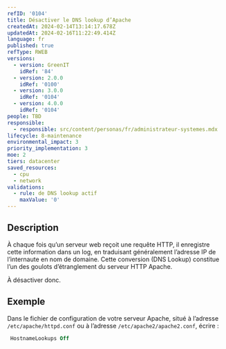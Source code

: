 ```yaml
---
refID: '0104'
title: Désactiver le DNS lookup d’Apache
createdAt: 2024-02-14T13:14:17.678Z
updatedAt: 2024-02-16T11:22:49.414Z
language: fr
published: true
refType: RWEB
versions:
  - version: GreenIT
    idRef: '84'
  - version: 2.0.0
    idRef: '0100'
  - version: 3.0.0
    idRef: '0104'
  - version: 4.0.0
    idRef: '0104'
people: TBD
responsible:
  - responsible: src/content/personas/fr/administrateur-systemes.mdx
lifecycle: 8-maintenance
environmental_impact: 3
priority_implementation: 3
moe: 2
tiers: datacenter
saved_resources:
  - cpu
  - network
validations:
  - rule: de DNS lookup actif
    maxValue: '0'
---
```


## Description

À chaque fois qu’un serveur web reçoit une requête HTTP, il enregistre cette information dans un log, en traduisant généralement l’adresse IP de l’internaute en nom de domaine. Cette conversion (DNS Lookup) constitue l’un des goulots d’étranglement du serveur HTTP Apache.

À désactiver donc.

## Exemple

Dans le fichier de configuration de votre serveur Apache, situé à l’adresse `/etc/apache/httpd.conf` ou à l’adresse `/etc/apache2/apache2.conf`, écrire :

```apache
 HostnameLookups Off
```
